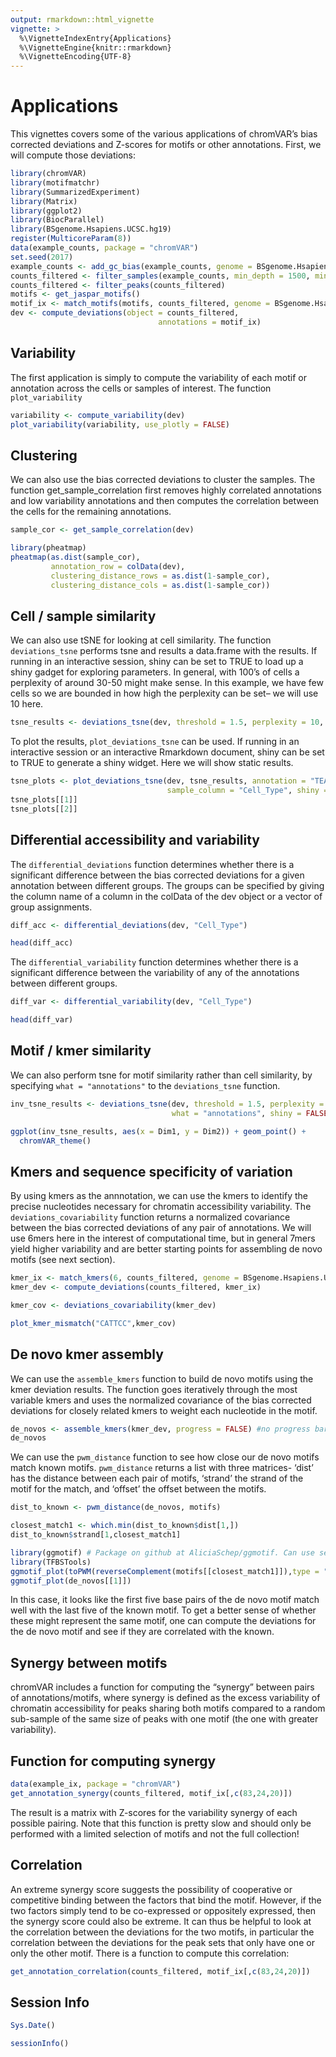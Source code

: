```yaml
---
output: rmarkdown::html_vignette
vignette: >
  %\VignetteIndexEntry{Applications}
  %\VignetteEngine{knitr::rmarkdown}
  %\VignetteEncoding{UTF-8}
---
```


# Applications

This vignettes covers some of the various applications of chromVAR's bias corrected deviations and Z-scores for motifs or other annotations. First, we will compute those deviations:

```r
library(chromVAR)
library(motifmatchr)
library(SummarizedExperiment)
library(Matrix)
library(ggplot2)
library(BiocParallel)
library(BSgenome.Hsapiens.UCSC.hg19)
register(MulticoreParam(8))
data(example_counts, package = "chromVAR")
set.seed(2017)
example_counts <- add_gc_bias(example_counts, genome = BSgenome.Hsapiens.UCSC.hg19)
counts_filtered <- filter_samples(example_counts, min_depth = 1500, min_in_peaks = 0.15, shiny = FALSE)
counts_filtered <- filter_peaks(counts_filtered)
motifs <- get_jaspar_motifs()
motif_ix <- match_motifs(motifs, counts_filtered, genome = BSgenome.Hsapiens.UCSC.hg19)
dev <- compute_deviations(object = counts_filtered, 
                                 annotations = motif_ix)
```

## Variability

The first application is simply to compute the variability of each motif or annotation across the cells or samples of interest.  The function `plot_variability` 

```r
variability <- compute_variability(dev)
plot_variability(variability, use_plotly = FALSE)
```

## Clustering

We can also use the bias corrected deviations to cluster the samples. The function get_sample_correlation first removes highly correlated annotations and low variability annotations and then computes the correlation between the cells for the remaining annotations.

```r
sample_cor <- get_sample_correlation(dev)

library(pheatmap)
pheatmap(as.dist(sample_cor), 
         annotation_row = colData(dev), 
         clustering_distance_rows = as.dist(1-sample_cor), 
         clustering_distance_cols = as.dist(1-sample_cor))
```

## Cell / sample similarity

We can also use tSNE for looking at cell similarity.  The function `deviations_tsne` performs tsne and results a data.frame with the results. If running in an interactive session, shiny can be set to TRUE to load up a shiny gadget for exploring parameters. In general, with 100's of cells a perplexity of around 30-50 might make sense. In this example, we have few cells so we are bounded in how high the perplexity can be set-- we will use 10 here. 

```r
tsne_results <- deviations_tsne(dev, threshold = 1.5, perplexity = 10, shiny = FALSE)
```

To plot the results, `plot_deviations_tsne` can be used.  If running in an interactive session or an interactive Rmarkdown document, shiny can be set to TRUE to generate a shiny widget.  Here we will show static results.

```r
tsne_plots <- plot_deviations_tsne(dev, tsne_results, annotation = "TEAD3", 
                                   sample_column = "Cell_Type", shiny = FALSE)
tsne_plots[[1]]
tsne_plots[[2]]
```

## Differential accessibility and variability

The `differential_deviations` function determines whether there is a significant difference between the bias corrected deviations for a given annotation between different groups.  The groups can be specified by giving the column name of a column in the colData of the dev object or a vector of group assignments.


```r
diff_acc <- differential_deviations(dev, "Cell_Type")

head(diff_acc)

```

The `differential_variability` function determines whether there is a significant difference between the variability of any of the annotations between different groups.

```r
diff_var <- differential_variability(dev, "Cell_Type")

head(diff_var)

```


## Motif / kmer similarity

We can also perform tsne for motif similarity rather than cell similarity, by specifying `what = "annotations"` to the `deviations_tsne` function.  

```r
inv_tsne_results <- deviations_tsne(dev, threshold = 1.5, perplexity = 8, 
                                    what = "annotations", shiny = FALSE)

ggplot(inv_tsne_results, aes(x = Dim1, y = Dim2)) + geom_point() + 
  chromVAR_theme()

```

## Kmers and sequence specificity of variation

By using kmers as the annnotation, we can use the kmers to identify the precise nucleotides necessary for chromatin accessibility variability.  The `deviations_covariability` function returns a normalized covariance between the bias corrected deviations of any pair of annotations. We will use 6mers here in the interest of computational time, but in general 7mers yield higher variability and are better starting points for assembling de novo motifs (see next section).  

```r
kmer_ix <- match_kmers(6, counts_filtered, genome = BSgenome.Hsapiens.UCSC.hg19)
kmer_dev <- compute_deviations(counts_filtered, kmer_ix)

kmer_cov <- deviations_covariability(kmer_dev)

plot_kmer_mismatch("CATTCC",kmer_cov)
```


## De novo kmer assembly

We can use the `assemble_kmers` function to build de novo motifs using the kmer deviation results.  The function goes iteratively through the most variable kmers and uses the normalized covariance of the bias corrected deviations for closely related kmers to weight each nucleotide in the motif.  

```r
de_novos <- assemble_kmers(kmer_dev, progress = FALSE) #no progress bar
de_novos
```

We can use the `pwm_distance` function to see how close our de novo motifs match known motifs.  `pwm_distance` returns a list with three matrices- 'dist' has the distance between each pair of motifs, 'strand' the strand of the motif for the match, and 'offset' the offset between the motifs. 

```r
dist_to_known <- pwm_distance(de_novos, motifs)

closest_match1 <- which.min(dist_to_known$dist[1,])
dist_to_known$strand[1,closest_match1]

library(ggmotif) # Package on github at AliciaSchep/ggmotif. Can use seqLogo alternatively
library(TFBSTools)
ggmotif_plot(toPWM(reverseComplement(motifs[[closest_match1]]),type = "prob"))
ggmotif_plot(de_novos[[1]])

```

In this case, it looks like the first five base pairs of the de novo motif match well with the last five of the known motif. To get a better sense of whether these might represent the same motif, one can compute the deviations for the de novo motif and see if they are correlated with the known. 

## Synergy between motifs

chromVAR includes a function for computing the "synergy" between pairs of annotations/motifs, where synergy is defined as the excess variability of chromatin accessibility for peaks sharing both motifs compared to a random sub-sample of the same size of peaks with one motif (the one with greater variability). 

## Function for computing synergy

```r
data(example_ix, package = "chromVAR")
get_annotation_synergy(counts_filtered, motif_ix[,c(83,24,20)])
```

The result is a matrix with Z-scores for the variability synergy of each possible pairing.  Note that this function is pretty slow and should only be performed with a limited selection of motifs and not the full collection!  

## Correlation

An extreme synergy score suggests the possibility of cooperative or competitive binding between the factors that bind the motif. However, if the two factors simply tend to be co-expressed or oppositely expressed, then the synergy score could also be extreme.  It can thus be helpful to look at the correlation between the deviations for the two motifs, in particular the correlation between the deviations for the peak sets that only have one or only the other motif.  There is a function to compute this correlation:

```r
get_annotation_correlation(counts_filtered, motif_ix[,c(83,24,20)])
```

## Session Info

```r
Sys.Date()
```

```r
sessionInfo()
```
